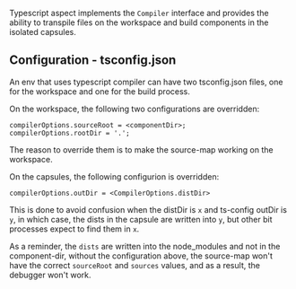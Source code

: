 Typescript aspect implements the `Compiler` interface and provides the ability to transpile files on the workspace and build components in the isolated capsules.

## Configuration - tsconfig.json

An env that uses typescript compiler can have two tsconfig.json files, one for the workspace and one for the build process.

On the workspace, the following two configurations are overridden:

```
compilerOptions.sourceRoot = <componentDir>;
compilerOptions.rootDir = '.';
```

The reason to override them is to make the source-map working on the workspace.

On the capsules, the following configurion is overridden:

```
compilerOptions.outDir = <CompilerOptions.distDir>
```

This is done to avoid confusion when the distDir is `x` and ts-config outDir is `y`,
in which case, the dists in the capsule are written into `y`, but other bit processes expect to find them in `x`.

As a reminder, the `dists` are written into the node_modules and not in the component-dir, without the configuration above, the source-map won't have the correct `sourceRoot` and `sources` values, and as a result, the debugger won't work.
